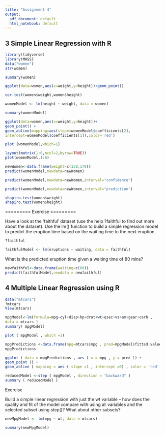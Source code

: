 ---
title: "Assignment 4"
output:
  pdf_document: default
  html_notebook: default
---

3 Simple Linear Regression with R
---------------------------------

```{r}
library(tidyverse)
library(MASS)
data("women")
str(women)
```
```{r}
summary(women)
```
```{r}
ggplot(data=women,aes(x=weight,y=height))+geom_point()
```
```{r}
cor.test(women$weight,women$height)
```


```{r}
womenModel <- lm(height ~ weight, data = women)

```

```{r}
summary(womenModel)
```
```{r}
ggplot(data=women,aes(x=weight,y=height))+
geom_point() +
geom_abline(mapping=aes(slope=womenModel$coefficients[2],
intercept=womenModel$coefficients[1]),color='red')

```
```{r}
plot (womenModel,which=1)
```
```{r}
layout(matrix(1:6,ncol=2,byrow=TRUE))
plot(womenModel,1:6)
```
```{r}
newWomen<-data.frame(weight=c(130,170))
predict(womenModel,newdata=newWomen)
```
```{r}
predict(womenModel,newdata=newWomen,interval="confidence")
```
```{r}
predict(womenModel,newdata=newWomen,interval="prediction")
```
```{r}
shapiro.test(women$weight)
shapiro.test(women$height)
```
=========
Exercise 
=========

Have a look at the ‘faithful’ dataset (use the help ?faithful to find out more
about the dataset). Use the lm() function to build a simple regression model to predict
the eruption time based on the waiting time to the next eruption. 


```{r}
?faithful
```
```{r}
faithfulModel <- lm(eruptions ~ waiting, data = faithful)
```
What is the predicted eruption time given a waiting time of 80 mins?

```{r}
newfaithful<-data.frame(waiting=c(80))
predict(faithfulModel,newdata = newfaithful)
```

4 Multiple Linear Regression using R
------------------------------------

```{r}
data("mtcars")
?mtcars
View(mtcars)
```

```{r}
mpgModel<-lm(formula=mpg~cyl+disp+hp+drat+wt+qsec+vs+am+gear+carb ,
data = mtcars )
summary( mpgModel)
```
```{r}
plot ( mpgModel , which =1)
```
```{r}
mpgPredictions <-data.frame(mpg=mtcars$mpg , pred=mpgModel$fitted.values )
mpgPredictions
```
```{r}
ggplot ( data = mpgPredictions , aes ( x = mpg , y = pred )) +
geom_point () +
geom_abline ( mapping = aes ( slope =1 , intercept =0) , color = 'red')
```
```{r}
reducedModel <-step ( mpgModel , direction = "backward" )
summary ( reducedModel )
```
Exercise 

Build a simple linear regression with just the wt variable – how does the
quality and fit of the model compare with using all variables and the selected subset using
step()? What about other subsets?



```{r}
newMpgModel <- lm(mpg ~ wt, data = mtcars)
```

```{r}
summary(newMpgModel)
```
